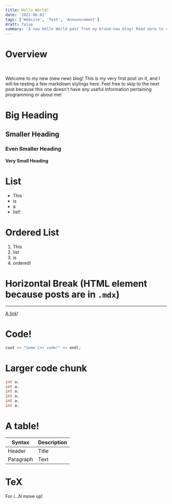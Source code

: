 ```yaml
---
title: Hello World!
date: '2021-08-02'
tags: ['Website', 'Test', 'Announcement']
draft: false
summary: 'A new Hello World post from my brand-new blog! Read more to check out what changed!'
---
```



# Overview

<TOCInline toc={props.toc} exclude="Overview" toHeading={2} asDisclosure />
<br />

Welcome to my new (new new) blog! This is my very first post on it, and I will be testing a few markdown stylings here. Feel free to skip to the next post because this one doesn't have any useful information pertaining programming or about me!

# Big Heading

## Smaller Heading

### Even Smaller Heading

#### Very Small Heading

# List
- This
- is
- a
- list!

# Ordered List
1. This
2. list
3. is
4. ordered!

# Horizontal Break (HTML element because posts are in `.mdx`)

<hr/>

[A link](https://google.com)!

# Code!

```cpp
cout << "Some C++ code!" << endl;
```

# Larger code chunk

```java
int a;
int a;
int a;
int a;
int a;
int a;
```

# A table!

| Syntax      | Description |
| ----------- | ----------- |
| Header      | Title       |
| Paragraph   | Text        |

# TeX

For $i \dots N$ move up!